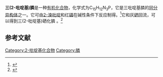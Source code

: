 {{Chembox
| Name = 
| NameEn = 
| ImageFile = tri(2-pyridinyl)phosphine.png
|  ImageSize = 
|  ImageAlt = 
| IUPACName = 
| IUPACNameZh = 
| OtherNames = 
| Section1 = {{Chembox Identifiers
|   CASNo = 26437-48-9
|   CASNo_Ref = {{cascite|correct|CAS}}
|   PubChem = 11065346
|   SMILES =  n1ccccc1P(c1ncccc1)c1ncccc1}}
| Section2 = {{Chembox Properties
| C=15 | H=12 | N=3 | P=1
|   Appearance = 
|   Density = 
|   MeltingPt = {{convert|113|-|114|C|K}}<ref>{{cite journal|journal=Journal of the Chemical Society (Resumed)|language=en|issn=0368-1769|date=1944|pages=276|doi=10.1039/jr9440000276|url=http://xlink.rsc.org/?DOI=jr9440000276|title=74. The stereochemistry of organic derivatives of phosphorus. Part I. The synthesis of acidic and basic dissymmetric tertiary phosphines. The optical resolution of phenyl-p-(carboxymethoxy)phenyl-n-butylphosphine sulphide|accessdate=2020-09-20|author=W. Cule Davies, Frederick G. Mann}}</ref>
|   BoilingPt = 
|   Solubility =  }}
| Section3 = {{Chembox Hazards
|   MainHazards = 
|   FlashPt = 
|   Autoignition =  }}
}}
'''三(2-吡啶基)膦'''是一种[[有机化合物|有机化合物]]，化学式为C<sub>15</sub>H<sub>12</sub>N<sub>3</sub>P，它是三吡啶基膦的[[同分异构体|同分异构体]]之一。它可由[[2-溴吡啶|2-溴吡啶]]和红[[磷|磷]]在碱性条件下反应制得。<ref>{{cite journal|journal=European Journal of Organic Chemistry|volume=2014|issue=3|language=en|date=2014-01|pages=639–643|doi=10.1002/ejoc.201301453|url=http://doi.wiley.com/10.1002/ejoc.201301453|title=Reaction of Tri(2-pyridyl)phosphine with Electron-Deficient Alkynes in Water: Stereoselective Synthesis of Functionalized Pyridylvinylphosphine Oxides: Stereoselective Synthesis of Pyridylvinylphosphine Oxides|accessdate=2020-09-20|author=Svetlana N. Arbuzova, Nina K. Gusarova, Tatyana E. Glotova, Igor A. Ushakov, Svetlana I. Verkhoturova, Anastasiya O. Korocheva, Boris A. Trofimov}}</ref>它和灰[[硒|硒]]回流，可以得到三(2-吡啶基)硒化膦<!-- CAS号：26832-47-3 -->。<ref>{{cite journal|journal=Phosphorus, Sulfur, and Silicon and the Related Elements|volume=193|issue=5|language=en|issn=1042-6507|date=2018-05-04|pages=300–305|doi=10.1080/10426507.2017.1417295|url=https://www.tandfonline.com/doi/full/10.1080/10426507.2017.1417295|title=Synthesis, crystal structures and magnetic properties of two iron (II) tris(pyridyl)phosphine selenides complexes|accessdate=2020-09-20|author=Xuecheng Hu, Tingquan Sun, Chunyang Zheng}}</ref>

==参考文献==
{{reflist}}

[[Category:2-吡啶基化合物|Category:2-吡啶基化合物]]
[[Category:膦|Category:膦]]